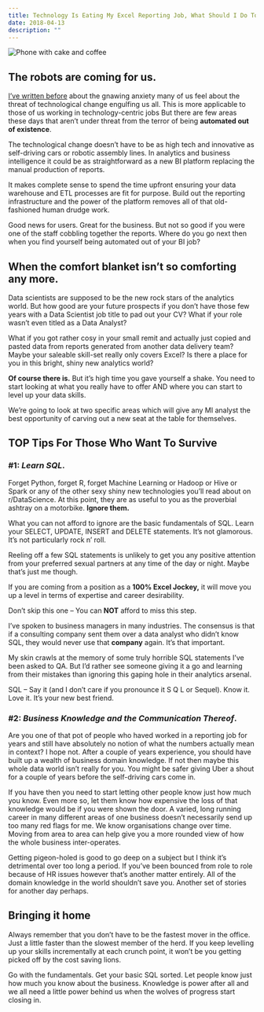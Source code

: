 ```yaml
---
title: Technology Is Eating My Excel Reporting Job, What Should I Do To Survive?
date: 2018-04-13
description: ""
---
```

![Phone with cake and coffee](./phone-cake-coffee.jpg)

## The robots are coming for us.

[I’ve written before][1] about the gnawing anxiety many of us feel about the threat of technological change engulfing us all. This is more applicable to those of us working in technology-centric jobs But there are few areas these days that aren’t under threat from the terror of being **automated out of existence**.

The technological change doesn’t have to be as high tech and innovative as self-driving cars or robotic assembly lines. In analytics and business intelligence it could be as straightforward as a new BI platform replacing the manual production of reports.

It makes complete sense to spend the time upfront ensuring your data warehouse and ETL processes are fit for purpose. Build out the reporting infrastructure and the power of the platform removes all of that old-fashioned human drudge work.

Good news for users. Great for the business. But not so good if you were one of the staff cobbling together the reports. Where do you go next then when you find yourself being automated out of your BI job?

## When the comfort blanket isn&#8217;t so comforting any more.

Data scientists are supposed to be the new rock stars of the analytics world. But how good are your future prospects if you don’t have those few years with a Data Scientist job title to pad out your CV? What if your role wasn’t even titled as a Data Analyst?

What if you got rather cosy in your small remit and actually just copied and pasted data from reports generated from another data delivery team? Maybe your saleable skill-set really only covers Excel? Is there a place for you in this bright, shiny new analytics world?

**Of course there is.** But it’s high time you gave yourself a shake. You need to start looking at what you really have to offer AND where you can start to level up your data skills.

We’re going to look at two specific areas which will give any MI analyst the best opportunity of carving out a new seat at the table for themselves.

## TOP Tips For Those Who Want To Survive

### **#1: _Learn SQL_.**

Forget Python, forget R, forget Machine Learning or Hadoop or Hive or Spark or any of the other sexy shiny new technologies you’ll read about on r/DataScience. At this point, they are as useful to you as the proverbial ashtray on a motorbike. **Ignore them.**

What you can not afford to ignore are the basic fundamentals of SQL. Learn your SELECT, UPDATE, INSERT and DELETE statements. It’s not glamorous. It’s not particularly rock n’ roll.

Reeling off a few SQL statements is unlikely to get you any positive attention from your preferred sexual partners at any time of the day or night. Maybe that&#8217;s just me though.

If you are coming from a position as a **100% Excel Jockey,** it will move you up a level in terms of expertise and career desirability.

Don&#8217;t skip this one &#8211; You can **NOT** afford to miss this step.

I&#8217;ve spoken to business managers in many industries. The consensus is that if a consulting company sent them over a data analyst who didn’t know SQL, they would never use that **company** again. It’s that important.

My skin crawls at the memory of some truly horrible SQL statements I’ve been asked to QA. But I’d rather see someone giving it a go and learning from their mistakes than ignoring this gaping hole in their analytics arsenal.

SQL – Say it (and I don’t care if you pronounce it S Q L or Sequel). Know it. Love it. It’s your new best friend.

### **#2: _Business Knowledge and the Communication Thereof_.**

Are you one of that pot of people who haved worked in a reporting job for years and still have absolutely no notion of what the numbers actually mean in context? I hope not. After a couple of years experience, you should have built up a wealth of business domain knowledge. If not then maybe this whole data world isn’t really for you. You might be safer giving Uber a shout for a couple of years before the self-driving cars come in.

If you have then you need to start letting other people know just how much you know. Even more so, let them know how expensive the loss of that knowledge would be if you were shown the door. A varied, long running career in many different areas of one business doesn’t necessarily send up too many red flags for me. We know organisations change over time. Moving from area to area can help give you a more rounded view of how the whole business inter-operates.

Getting pigeon-holed is good to go deep on a subject but I think it’s detrimental over too long a period. If you’ve been bounced from role to role because of HR issues however that’s another matter entirely. All of the domain knowledge in the world shouldn’t save you. Another set of stories for another day perhaps.

## Bringing it home

Always remember that you don’t have to be the fastest mover in the office. Just a little faster than the slowest member of the herd. If you keep levelling up your skills incrementally at each crunch point, it won’t be you getting picked off by the cost saving lions.

Go with the fundamentals. Get your basic SQL sorted. Let people know just how much you know about the business. Knowledge is power after all and we all need a little power behind us when the wolves of progress start closing in.

 [1]: https://alanhylands.com/should-i-feel-nervous-that-the-data-world-is-changing/